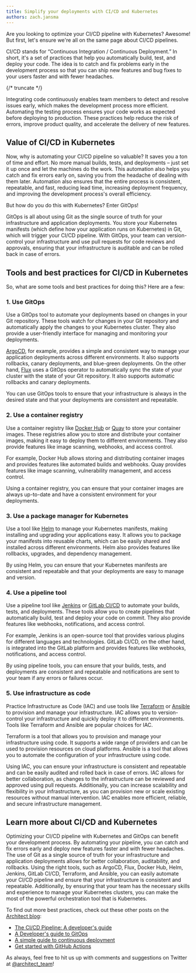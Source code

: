 ```yaml
---
title: Simplify your deployments with CI/CD and Kubernetes
authors: zach.jansma
---
```


Are you looking to optimize your CI/CD pipeline with Kubernetes? Awesome! But first, let's ensure
we're all on the same page about CI/CD pipelines.

CI/CD stands for “Continuous Integration / Continuous Deployment.” In short, it's a set of practices
that help you automatically build, test, and deploy your code. The idea is to catch and fix problems
early in the development process so that you can ship new features and bug fixes to your users
faster and with fewer headaches.

{/* truncate */}

Integrating code continuously enables team members to detect and resolve issues early, which makes
the development process more efficient. Automating the testing process ensures your code works as
expected before deploying to production. These practices help reduce the risk of errors, improve
product quality, and accelerate the delivery of new features.

## Value of CI/CD in Kubernetes

Now, why is automating your CI/CD pipeline so valuable? It saves you a ton of time and effort. No
more manual builds, tests, and deployments – just set it up once and let the machines do the work.
This automation also helps you catch and fix errors early on, saving you from the headache of
dealing with them later. Automation also ensures that the entire process is consistent, repeatable,
and fast, reducing lead time, increasing deployment frequency, and improving the development
process's overall efficiency.

But how do you do this with Kubernetes? Enter GitOps!

GitOps is all about using Git as the single source of truth for your infrastructure and application
deployments. You store your Kubernetes manifests (which define how your application runs on
Kubernetes) in Git, which will trigger your CI/CD pipeline. With GitOps, your team can
version-control your infrastructure and use pull requests for code reviews and approvals, ensuring
that your infrastructure is auditable and can be rolled back in case of errors.

## Tools and best practices for CI/CD in Kubernetes

So, what are some tools and best practices for doing this? Here are a few:

### 1. Use GitOps

Use a GitOps tool to automate your deployments based on changes in your Git repository. These tools
watch for changes in your Git repository and automatically apply the changes to your Kubernetes
cluster. They also provide a user-friendly interface for managing and monitoring your deployments.

[ArgoCD](https://argo-cd.readthedocs.io/en/stable/), for example, provides a simple and consistent
way to manage your application deployments across different environments. It also supports
rollbacks, canary deployments, and blue-green deployments. On the other hand,
[Flux](https://fluxcd.io/) uses a GitOps operator to automatically sync the state of your cluster
with the state of your Git repository. It also supports automatic rollbacks and canary deployments.

You can use GitOps tools to ensure that your infrastructure is always in the desired state and that
your deployments are consistent and repeatable.

### 2. Use a container registry

Use a container registry like [Docker Hub](https://hub.docker.com/) or [Quay](https://quay.io/) to
store your container images. These registries allow you to store and distribute your container
images, making it easy to deploy them to different environments. They also provide features like
image scanning, webhooks, and access control.

For example, Docker Hub allows storing and distributing container images and provides features like
automated builds and webhooks. Quay provides features like image scanning, vulnerability management,
and access control.

Using a container registry, you can ensure that your container images are always up-to-date and have
a consistent environment for your deployments.

### 3. Use a package manager for Kubernetes

Use a tool like [Helm](https://helm.sh/) to manage your Kubernetes manifests, making installing and
upgrading your applications easy. It allows you to package your manifests into reusable charts,
which can be easily shared and installed across different environments. Helm also provides features
like rollbacks, upgrades, and dependency management.

By using Helm, you can ensure that your Kubernetes manifests are consistent and repeatable and that
your deployments are easy to manage and version.

### 4. Use a pipeline tool

Use a pipeline tool like [Jenkins](https://www.jenkins.io/) or
[GitLab CI/CD](https://about.gitlab.com/features/continuous-integration/) to automate your builds,
tests, and deployments. These tools allow you to create pipelines that automatically build, test and
deploy your code on commit. They also provide features like webhooks, notifications, and access
control.

For example, Jenkins is an open-source tool that provides various plugins for different languages
and technologies. GitLab CI/CD, on the other hand, is integrated into the GitLab platform and
provides features like webhooks, notifications, and access control.

By using pipeline tools, you can ensure that your builds, tests, and deployments are consistent and
repeatable and notifications are sent to your team if any errors or failures occur.

### 5. Use infrastructure as code

Practice Infrastructure as Code (IAC) and use tools like [Terraform](https://www.terraform.io/) or
[Ansible](https://www.ansible.com/) to provision and manage your infrastructure. IAC allows you to
version-control your infrastructure and quickly deploy it to different environments. Tools like
Terraform and Ansible are popular choices for IAC.

Terraform is a tool that allows you to provision and manage your infrastructure using code. It
supports a wide range of providers and can be used to provision resources on cloud platforms.
Ansible is a tool that allows you to automate the configuration of your infrastructure using code.

Using IAC, you can ensure your infrastructure is consistent and repeatable and can be easily audited
and rolled back in case of errors. IAC allows for better collaboration, as changes to the
infrastructure can be reviewed and approved using pull requests. Additionally, you can increase
scalability and flexibility in your infrastructure, as you can provision new or scale existing
resources without manual intervention. IAC enables more efficient, reliable, and secure
infrastructure management.

## Learn more about CI/CD and Kubernetes

Optimizing your CI/CD pipeline with Kubernetes and GitOps can benefit your development process. By
automating your pipeline, you can catch and fix errors early and deploy new features faster and with
fewer headaches. The use of Git as a single source of truth for your infrastructure and application
deployments allows for better collaboration, auditability, and rollbacks. Using the right tools,
such as ArgoCD, Flux, Docker Hub, Helm, Jenkins, GitLab CI/CD, Terraform, and Ansible, you can
easily automate your CI/CD pipeline and ensure that your infrastructure is consistent and
repeatable. Additionally, by ensuring that your team has the necessary skills and experience to
manage your Kubernetes clusters, you can make the most of the powerful orchestration tool that is
Kubernetes.

To find out more best practices, check out these other posts on the [Architect blog](/blog/):

- [The CI/CD Pipeline: A developer's guide](/blog/2022/10/24/cicd-pipeline-guide/)
- [A Developer's guide to GitOps](/blog/2021/01/11/gitops-developers-guide/)
- [A simple guide to continuous deployment](/blog/2023/03/09/a-simple-guide-to-continuous-deployment/)
- [Get started with GitHub Actions](/blog/2023/01/12/github-actions-tutorial/)

As always, feel free to hit us up with comments and suggestions on Twitter at
[@architect_team](https://x.com/architect_team)!
